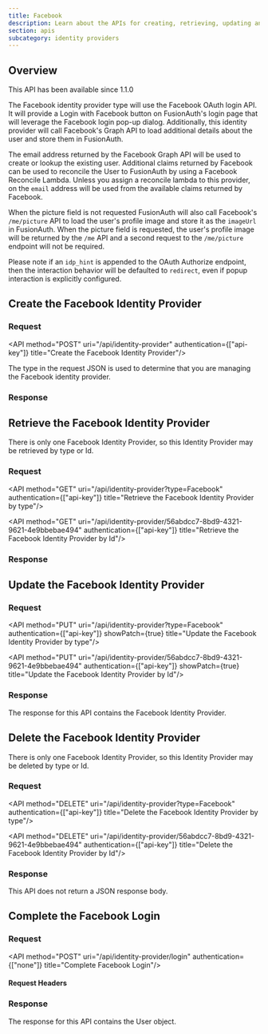 ```yaml
---
title: Facebook
description: Learn about the APIs for creating, retrieving, updating and disabling the Facebook identity provider.
section: apis
subcategory: identity providers
---
```



## Overview

<Aside type="version">
This API has been available since 1.1.0
</Aside>

The Facebook identity provider type will use the Facebook OAuth login API. It will provide a <InlineUIElement>Login with Facebook</InlineUIElement> button on FusionAuth's login page that will leverage the Facebook login pop-up dialog. Additionally, this identity provider will call Facebook's Graph API to load additional details about the user and store them in FusionAuth.

The email address returned by the Facebook Graph API will be used to create or lookup the existing user. Additional claims returned by Facebook can be used to reconcile the User to FusionAuth by using a Facebook Reconcile Lambda. Unless you assign a reconcile lambda to this provider, on the `email` address will be used from the available claims returned by Facebook.

When the <InlineField>picture</InlineField> field is not requested FusionAuth will also call Facebook's `/me/picture` API to load the user's profile image and store it as the `imageUrl` in FusionAuth. When the <InlineField>picture</InlineField> field is requested, the user's profile image will be returned by the `/me` API and a second request to the `/me/picture` endpoint will not be required.

<TokenStorageNote idp_long_lived_token_type="long-lived" idp_display_name={idp_display_name} idp_linking_strategy={idp_linking_strategy} token_name="long-lived token" return_text="/oauth/access_token (after presenting the login token)" />

Please note if an `idp_hint` is appended to the OAuth Authorize endpoint, then the interaction behavior will be defaulted to `redirect`, even if popup interaction is explicitly configured.

## Create the Facebook Identity Provider

### Request

<API method="POST" uri="/api/identity-provider" authentication={["api-key"]} title="Create the Facebook Identity Provider"/>

The <InlineField>type</InlineField> in the request JSON is used to determine that you are managing the Facebook identity provider.

<FacebookPostRequestBody idp_since={idp_since}
                         idp_linking_strategy={idp_linking_strategy}
                         idp_display_name={idp_display_name} />

### Response

<StandardPostResponseCodes never_search_error />

<FacebookResponseBody idp_since={idp_since}
                      idp_linking_strategy={idp_linking_strategy}
                      idp_display_name={idp_display_name} />

## Retrieve the Facebook Identity Provider

There is only one Facebook Identity Provider, so this Identity Provider may be retrieved by type or Id.

### Request

<API method="GET" uri="/api/identity-provider?type=Facebook" authentication={["api-key"]} title="Retrieve the Facebook Identity Provider by type"/>

<API method="GET" uri="/api/identity-provider/56abdcc7-8bd9-4321-9621-4e9bbebae494" authentication={["api-key"]} title="Retrieve the Facebook Identity Provider by Id"/>

### Response

<StandardGetResponseCodes />

<FacebookResponseBody idp_since={idp_since}
                      idp_linking_strategy={idp_linking_strategy}
                      idp_display_name={idp_display_name} />

## Update the Facebook Identity Provider

<GenericUpdateExplanationFragment extra_id_verbiage="There is only one Facebook Identity Provider, so this Identity Provider may be updated by type or Id." capitalized_object_name="Facebook Identity Provider" />

### Request

<API method="PUT" uri="/api/identity-provider?type=Facebook" authentication={["api-key"]} showPatch={true} title="Update the Facebook Identity Provider by type"/>

<API method="PUT" uri="/api/identity-provider/56abdcc7-8bd9-4321-9621-4e9bbebae494" authentication={["api-key"]} showPatch={true} title="Update the Facebook Identity Provider by Id"/>

<FacebookPutRequestBody idp_since={idp_since}
                        idp_linking_strategy={idp_linking_strategy}
                        idp_display_name={idp_display_name} />

### Response

The response for this API contains the Facebook Identity Provider.

<StandardPutResponseCodes />

<FacebookResponseBody idp_since={idp_since}
                      idp_linking_strategy={idp_linking_strategy}
                      idp_display_name={idp_display_name} />

## Delete the Facebook Identity Provider

There is only one Facebook Identity Provider, so this Identity Provider may be deleted by type or Id.

### Request

<API method="DELETE" uri="/api/identity-provider?type=Facebook" authentication={["api-key"]} title="Delete the Facebook Identity Provider by type"/>

<API method="DELETE" uri="/api/identity-provider/56abdcc7-8bd9-4321-9621-4e9bbebae494" authentication={["api-key"]} title="Delete the Facebook Identity Provider by Id"/>

### Response

This API does not return a JSON response body.

<StandardDeleteResponseCodes />

## Complete the Facebook Login

<CompleteLoginText idp_display_name={idp_display_name} token_text_with_article="an access token" token_text="access token" />

### Request

<API method="POST" uri="/api/identity-provider/login" authentication={["none"]} title="Complete Facebook Login"/>

#### Request Headers

<APIBlock>
  <XForwardedForHeader />
  <XFusionauthTenantIdHeaderScopedOperationRowOnly />
</APIBlock>

<IdentityProviderLoginRequestBody idp_display_name={idp_display_name} idp_since={idp_since} />

### Response

The response for this API contains the User object.

<IdentityProviderLoginResponseBody />

